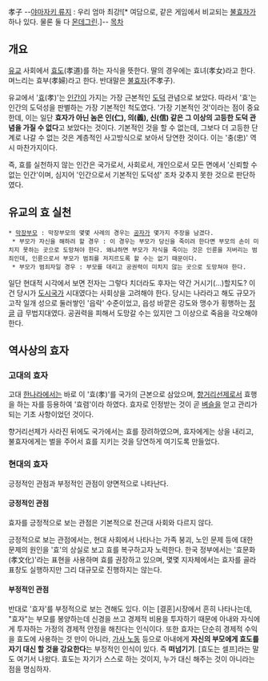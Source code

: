 孝子
--[[야마자키 류지]] : 우리 엄마 최강![* 여담으로, 같은 게임에서 비교되는 [[나나카세 야시로|불효자]]가 하나 있다. 물론 둘 다 [[몬데그린]].]--
[[목차]]
== 개요 ==
[[유교]] 사회에서 [[효도]](孝道)를 하는 자식을 뜻한다. 딸의 경우에는 효녀(孝女)라고 한다. 며느리는 효부(孝婦)라고 한다. 반대말은 [[불효자]](不孝子).

유교에서 '[[효]](孝)'는 [[인간]]이 가지는 가장 근본적인 [[도덕]] 관념으로 보았다. 따라서 '효'는 인간의 도덕성을 판별하는 가장 기본적인 척도였다. '가장 기본적인 것'이라는 점이 중요한데, 이는 일단 '''효자가 아닌 놈은 인(仁), 의(義), 신(信) 같은 그 이상의 고등한 도덕 관념을 가질 수 없다'''고 보았다는 것이다. 기본적인 것을 할 수 없는데, 그보다 더 고등한 단계로 나갈 수 없는 것은 계층적인 사고방식으로 보아서 당연한 것이다. 이는 '충(忠)' 역시 마찬가지이다.

즉, 효를 실천하지 않는 인간은 국가로서, 사회로서, 개인으로서 모든 면에서 '신뢰할 수 없는 인간'이며, 심지어 '인간으로서 기본적인 도덕성' 조차 갖추지 못한 것으로 판단하였다.

== 유교의 효 실천 ==
 * [[막장부모]] : 막장부모의 몇몇 사례의 경우는 [[공자]]가 몇가지 주장을 남겼다.
  * 부모가 자신을 해하려 할 경우 : 이 경우는 부모가 당신을 죽이려 한다면 부모의 손이 미치지 못하는 곳으로 도망쳐야 한다. 왜냐하면 부모가 자식을 죽이는 것은 인륜을 저버리는 범죄인데, 인륜으로서 부모가 범죄를 저지르도록 할 수는 없기 때문이다.
  * 부모가 범죄자일 경우 : 부모를 데리고 공권력이 미치지 않는 곳으로 도망쳐야 한다.

일단 현대적 시각에서 보면 전자는 그렇다 치더라도 후자는 약간 거시기(...)할지도? 이건 당시가 [[도시국가]] 시대였다는 사회상을 고려해야 한다. 당시는 나라라고 해도 규모가 고작 일개 성으로 둘러쌓인 '읍락' 수준이었고, 읍성 바깥은 강도와 맹수가 횡행하는 [[정글]] 급 무법지대였다. 공권력을 피해서 도망갈 수는 있지만 그 이상으로 죽음을 각오해야 한다.
== 역사상의 효자 ==
=== 고대의 효자 ===
고대 [[한나라]]에서는 바로 이 '효(孝)'를 국가의 근본으로 삼았으며, [[향거리선제]]로서 효행을 하는 자를 등용하여 '효렴'이라 하였다. 효자로 인정받는 것이 곧 [[벼슬]]을 얻고 관리가 되는 기초 사항이었던 것이다.

향거리선제가 사라진 뒤에도 국가에서는 효를 장려하였으며, 효자에게는 상을 내리고, 불효자에게는 벌을 주어서 효를 지키는 것을 당연하게 여기도록 만들었다.

=== 현대의 효자 ===
긍정적인 관점과 부정적인 관점이 양면적으로 나타난다.

==== 긍정적인 관점 ====
효자를 긍정적으로 보는 관점은 기본적으로 전근대 사회와 다르지 않다.

긍정적으로 보는 관점에서는, 현대 사회에서 나타나는 가족 붕괴, 노인 문제 등에 대한 문제의 원인을 '효'의 상실로 보고 효를 복구하고자 노력한다. 한국 정부에서는 '효문화(孝文化)'라는 표현을 사용하며 효를 권장하고 있으며, 몇몇 지자체에서는 효자를 골라 표창도 실행하지만 그리 대규모로 진행하지는 않는다.

==== 부정적인 관점 ====
반대로 '효자'를 부정적으로 보는 견해도 있다. 이는 [결혼]시장에서 흔히 나타나는데, "효자"는 부모를 봉양하는데 신경을 쓰고 경제적 비용을 투자하기 때문에 아내와 자식에게 투자하는 가정의 경제적 안정을 해친다는 인식이다. 
또한 효자는 단순히 경제적 수익을 효도에 사용하는 것 만이 아니라, [[가사 노동]] 등으로 아내에게 '''자신의 부모에게 효도를 자기 대신 할 것을 강요한다'''는 부정적인 인식이 있다. 즉 '''떠넘기기'''. [효도는 셀프]라는 말도 여기서 나왔다. 효도는 자기가 스스로 하는 것이지, 누가 대신 해주는 것이 아니라는 점을 명심하자.
